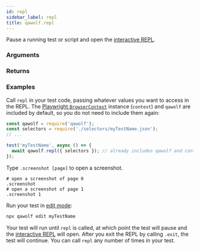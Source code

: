 ```yaml
---
id: repl
sidebar_label: repl
title: qawolf.repl
---
```



<Syntax code="repl([context])" />

Pause a running test or script and open the [interactive REPL](../../use_the_repl).

### Arguments

<ArgumentRepl />

### Returns

<Argument
  description="Resolves when REPL is closed."
  name=""
  type="Promise<void>"
/>

### Examples

Call `repl` in your test code, passing whatever values you want to access in the REPL. The [Playwright `BrowserContext`](https://github.com/microsoft/playwright/blob/master/docs/api.md#class-browsercontext) instance (`context`) and `qawolf` are included by default, so you do not need to include them again:

```js
const qawolf = require('qawolf');
const selectors = require('./selectors/myTestName.json');
// ...

test('myTestName', async () => {
  await qawolf.repl({ selectors }); // already includes qawolf and context
});
```

Type `.screenshot [page]` to open a screenshot.

```
# open a screenshot of page 0
.screenshot
# open a screenshot of page 1
.screenshot 1
```

Run your test in [edit mode](../../edit_a_test):

```bash
npx qawolf edit myTestName
```

Your test will run until `repl` is called, at which point the test will pause and the [interactive REPL](../../use_the_repl) will open. After you exit the REPL by calling `.exit`, the test will continue. You can call `repl` any number of times in your test.
